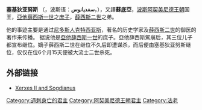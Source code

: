 {{Infobox monarch
|name =塞基狄亚努斯
|title =[[萬王之王|萬王之王]]<br/>大王<br/>[[阿契美尼德王朝|波斯]]王<br/>[[埃及|埃及]][[法老|法老]]<br/>萬國之王
|image=
|caption =
|reign =约公元前423年
|coronation = 
|othertitles =
|full name =
|predecessor =[[薛西斯二世|薛西斯二世]]
|successor =[[大流士二世|大流士二世]]
|consort =
|issue =
|royal house =[[阿契美尼德王朝|阿契美尼德王朝]]
|father =[[亞他薛西斯一世|亞他薛西斯一世]]
|mother =
|birth_date =
|birth_place = 
|death_date =约公元前423年
|death_place =
|place of burial =
}}
'''塞基狄亚努斯''' （{{lang-en|'''Sogdianus'''}}，波斯语：'''سغدیانوس'''，{{bd|?||前423年|}}），又譯'''蘇底亞'''，[[波斯|波斯]][[阿契美尼德王朝|阿契美尼德王朝]]国王，[[亞他薛西斯一世|亞他薛西斯一世]]之[[庶子|庶子]]，[[薛西斯二世|薛西斯二世]]之弟。

他的事迹主要是通过[[尼多斯人|尼多斯人]][[克特西亚斯|克特西亚斯]]，著名的历史学家及[[薛西斯二世|薛西斯二世]]的御医的著作来传播。 据说他是[[亞他薛西斯一世|亞他薛西斯一世]]的庶子。亞他薛西斯駕崩后，其三位儿子都宣布继位。嫡子薛西斯二世在继位不久后即遭谋杀，而后便由塞基狄亚努斯继位，仅仅在位6个月15天便被大流士二世杀死。

==外部链接==
*[http://www.livius.org/x/xerxes/xerxes_ii.html Xerxes II and Sogdianus] {{Wayback|url=http://www.livius.org/x/xerxes/xerxes_ii.html |date=20061211121904 }}

{{leader|[[薛西斯二世|薛西斯二世]]|[[伊朗君主列表#.E6.B3.A2.E6.96.AF.E5.B8.9D.E5.9B.BD.EF.BC.88.E9.98.BF.E5.A5.91.E7.BE.8E.E5.B0.BC.E5.BE.B7.E7.8E.8B.E6.9C.9D.EF.BC.89|阿契美尼德王朝]]|[[大流士二世|大流士二世]]}}
{{leader|[[薛西斯二世|薛西斯二世]]|[[古埃及|古埃及]][[法老|法老]]|[[大流士二世|大流士二世]]}}

{{米底與阿契美尼德君主}}
{{著名埃及统治者}}
[[Category:遇刺身亡的君主|Category:遇刺身亡的君主]]
[[Category:阿契美尼德王朝君主|Category:阿契美尼德王朝君主]]
[[Category:法老|Category:法老]]